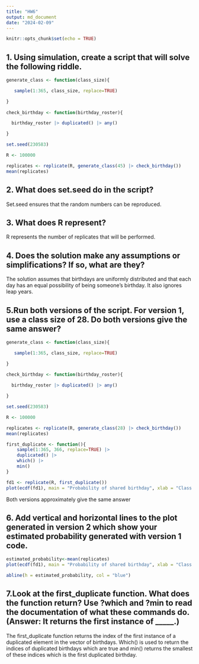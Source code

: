 ```yaml
---
title: "HW6"
output: md_document
date: "2024-02-09"
---
```


```r
knitr::opts_chunk$set(echo = TRUE)
```

## 1. Using simulation, create a script that will solve the following riddle.

```r
generate_class <- function(class_size){

   sample(1:365, class_size, replace=TRUE)

}
 
check_birthday <- function(birthday_roster){

  birthday_roster |> duplicated() |> any()

}

set.seed(230583)

R <- 100000

replicates <- replicate(R, generate_class(45) |> check_birthday())
mean(replicates)
```

## 2. What does set.seed do in the script?
Set.seed ensures that the random numbers can be reproduced.

## 3. What does R represent?
R represents the number of replicates that will be performed.

## 4. Does the solution make any assumptions or simplifications? If so, what are they?
The solution assumes that birthdays are uniformly distributed and that each day has an equal possibility of being someone's birthday. It also ignores leap years.

## 5.Run both versions of the script. For version 1, use a class size of 28. Do both versions give the same answer?

```r
generate_class <- function(class_size){

   sample(1:365, class_size, replace=TRUE)

}
 
check_birthday <- function(birthday_roster){

  birthday_roster |> duplicated() |> any()

}

set.seed(230583)

R <- 100000

replicates <- replicate(R, generate_class(28) |> check_birthday())
mean(replicates)
```
```r
first_duplicate <- function(){
    sample(1:365, 366, replace=TRUE) |>
    duplicated() |>
    which() |>
    min()
}

fd1 <- replicate(R, first_duplicate())
plot(ecdf(fd1), main = "Probability of shared birthday", xlab = "Class size")
```
Both versions approximately give the same answer

## 6. Add vertical and horizontal lines to the plot generated in version 2 which show your estimated probability generated with version 1 code.

```r
estimated_probability<-mean(replicates)
plot(ecdf(fd1), main = "Probability of shared birthday", xlab = "Class size")

abline(h = estimated_probability, col = "blue")
```

## 7.Look at the first_duplicate function. What does the function return? Use ?which and ?min to read the documentation of what these commands do. (Answer: It returns the first instance of _____.)

The first_duplicate function returns the index of the first instance of a duplicated element in the vector of birthdays. Which() is used to return the indices of duplicated birthdays which are true and min() returns the smallest of these indices which is the first duplicated birthday.
